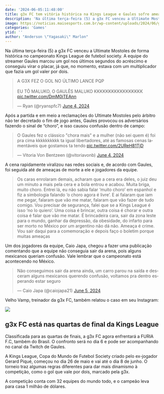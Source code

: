 ```yaml
---
date: '2024-06-05:11:48:00'
title: g3x FC tem vitória histórica na Kings League e Gaules sofre ameaças de morte
description: 'Na última terça-feira (5) a g3x FC venceu a Ultimate Mostoles de forma histórica no campeonato Kings League de futebol society. A equipe do streamer Gaules marcou um gol nos últimos segundos do acréscimo e conseguiu virar o placar, já que, no momento, estava com um multiplicador que fazia um gol valer por dois.'
image: https://noticias.maisesports.com.br/wp-content/uploads/2024/06/gaules-g3x-fc-kings-league-946x630.jpeg
categories: 'Games'
ytid: ''
author: "Anderson \"Yagasaki\" Marlon"
---
```


Na última terça-feira (5) a g3x FC venceu a Ultimate Mostoles de forma histórica no campeonato Kings League de futebol society. A equipe do streamer Gaules marcou um gol nos últimos segundos do acréscimo e conseguiu virar o placar, já que, no momento, estava com um multiplicador que fazia um gol valer por dois.

<blockquote class="twitter-tweet"><p lang="pt" dir="ltr">A G3X FEZ O GOL NO ÚLTIMO LANCE PQP<br><br>EU TÔ MALUKO, O GAULÊS MALUKO KKKKKKKKKKKKKKKKK <a href="https://t.co/DmM0iTEAnn">pic.twitter.com/DmM0iTEAnn</a></p>&mdash; Ryan (@ryanspfc7) <a href="https://twitter.com/ryanspfc7/status/1798136172075692519?ref_src=twsrc%5Etfw">June 4, 2024</a></blockquote> <script async src="https://platform.twitter.com/widgets.js" charset="utf-8"></script>

Após a partida e em meio a reclamações do Ultimate Mostoles pelo árbitro não ter decretado o fim de jogo antes, Gaules provocou os adversários fazendo o sinal de “choro”, e isso causou confusão dentro de campo:

<blockquote class="twitter-tweet"><p lang="pt" dir="ltr">O Gaules fez o clássico &quot;chora mais&quot; e a mulher (não sei quem é) foi pra cima kkkkkkkkkk ta igual libertadores, até as famosas cenas lamentáveis que gostamos ta tendo <a href="https://t.co/2UReH81TjD">pic.twitter.com/2UReH81TjD</a></p>&mdash; Vitoria Von Bentzeen (@vitoriavonb) <a href="https://twitter.com/vitoriavonb/status/1798137366709756153?ref_src=twsrc%5Etfw">June 4, 2024</a></blockquote> <script async src="https://platform.twitter.com/widgets.js" charset="utf-8"></script>

A cena rapidamente viralizou nas redes sociais e, de acordo com Gaules, foi seguida até de ameaças de morte a ele e jogadores da equipe.

> Os caras enrolaram demais, acharam que a cera era deles, o juiz deu um minuto a mais pela cera e a bola entrou e acabou. Muita briga, muito choro. Entrei lá, eu não sabia falar ‘muito choro’ em espanhol e fiz a simbologia falando ‘o choro agora é livre’. E ai falaram que iam me pegar, falaram que vão me matar, falaram que vão fazer de tudo comigo. Vou precisar de segurança, falei que se a Kings League é isso ‘no lo quiero’. Uma coisa é brincar, outra coisa é chorar e outra coisa é falar que vão me matar. É brincadeira cara, sair da zona leste para o mundo, ganhar da depressão, da obesidade, do infarto para ser morto no México por um argentino não dá não. Ameaça é crime. Vou sair daqui para a comemoração e depois faço o boletim porque muitas ameaças

Um dos jogadores da equipe, Caio Japa, chegou a fazer uma publicação comentando que a equipe não conseguia sair da arena, pois alguns mexicanos queriam confusão. Vale lembrar que o campeonato está acontecendo no México.

<blockquote class="twitter-tweet"><p lang="pt" dir="ltr">Não conseguimos sair da arena ainda, um carro parou na saída e desceram alguns mexicanos querendo confusão, voltamos pra dentro esperando estar seguro</p>&mdash; Caio Japa (@caiojapa21) <a href="https://twitter.com/caiojapa21/status/1798151013914017809?ref_src=twsrc%5Etfw">June 5, 2024</a></blockquote> <script async src="https://platform.twitter.com/widgets.js" charset="utf-8"></script>

Velho Vamp, treinador da g3x FC, também relatou o caso em seu Instagram:

![](https://noticias.maisesports.com.br/wp-content/uploads/2024/06/velhovamp-postagem-468x630.png)

## g3x FC está nas quartas de final da Kings League
Classificada para as quartas de finais, a g3x FC agora enfrentará a FURIA F.C, também do Brasil. O confronto será no dia 6 e pode ser acompanhando no canal da Twitch de Gaules.

A Kings League, Copa do Mundo de Futebol Society criado pelo ex-jogador Gerard Piqué, começou no dia 26 de maio e vai até o dia 8 de junho. O torneio traz algumas regras diferentes para dar mais dinamismo à competição, como o gol que vale por dois, marcado pela g3x.

A competição conta com 32 equipes do mundo todo, e o campeão leva para casa 1 milhão de dólares.

